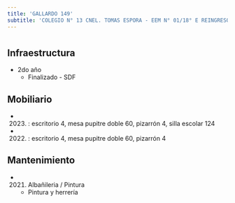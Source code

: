 ```yaml
---
title: 'GALLARDO 149'
subtitle: 'COLEGIO N° 13 CNEL. TOMAS ESPORA - EEM N° 01/18° E REINGRESO - PI LUZ DE LUNA'
---
```


#
## Infraestructura

* 2do año 
    + Finalizado - SDF 


## Mobiliario

*  (2023) : escritorio 4, mesa pupitre doble 60, pizarrón 4, silla escolar 124 

*  (2022) : escritorio 4, mesa pupitre doble 60, pizarrón 4 





## Mantenimiento

*  (2021) Albañileria / Pintura 
    + Pintura y herrería







